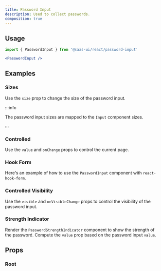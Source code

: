 ```yaml
---
title: Password Input
description: Used to collect passwords.
composition: true
---
```


<ExampleTabs name="password-input-basic" />

## Usage

```jsx
import { PasswordInput } from '@saas-ui/react/password-input'
```

```jsx
<PasswordInput />
```

## Examples

### Sizes

Use the `size` prop to change the size of the password input.

:::info

The password input sizes are mapped to the `Input` component sizes.

:::

<ExampleTabs name="password-input-with-sizes" />

### Controlled

Use the `value` and `onChange` props to control the current page.

<ExampleTabs name="password-input-controlled" />

### Hook Form

Here's an example of how to use the `PasswordInput` component with
`react-hook-form`.

<ExampleTabs name="password-input-with-hook-form" />

### Controlled Visibility

Use the `visible` and `onVisibleChange` props to control the visibility of the
password input.

<ExampleTabs name="password-input-controlled-visibility" />

### Strength Indicator

Render the `PasswordStrengthIndicator` component to show the strength of the
password. Compute the `value` prop based on the password input `value`.

<ExampleTabs name="password-input-with-strength-indicator" />

## Props

### Root

<PropTable component="PasswordInput" part="PasswordInput" />
